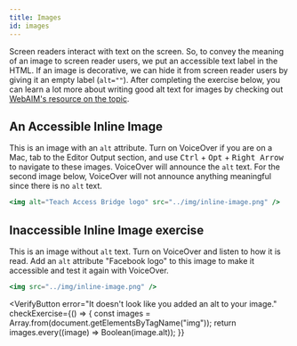 ```yaml
---
title: Images
id: images
---
```



Screen readers interact with text on the screen. So, to convey the meaning of an image to screen reader users, we put an accessible text label in the HTML. If an image is decorative, we can hide it from screen reader users by giving it an empty label (`alt=""`). After completing the exercise below, you can learn a lot more about writing good alt text for images
by checking out [WebAIM's resource on the topic](http://webaim.org/techniques/alttext/).

## An Accessible Inline Image

This is an image with an `alt` attribute. Turn on VoiceOver if you are on a Mac, tab
to the Editor Output section, and use <kbd>Ctrl</kbd> + <kbd>Opt</kbd> + <kbd>Right Arrow</kbd>
to navigate to these images. VoiceOver will announce the `alt` text. For the second image below, VoiceOver
will not announce anything meaningful since there is no `alt` text.

```jsx live
<img alt="Teach Access Bridge logo" src="../img/inline-image.png" />
```

## Inaccessible Inline Image exercise

This is an image without `alt` text. Turn on VoiceOver and listen to how it is read. Add an `alt`
attribute "Facebook logo" to this image to make it accessible and test it again with VoiceOver.

```jsx live
<img src="../img/inline-image.png" />
```

<VerifyButton
  error="It doesn't look like you added an alt to your image."
  checkExercise={() => {
    const images = Array.from(document.getElementsByTagName("img"));
    return images.every((image) => Boolean(image.alt));
  }}
></VerifyButton>
